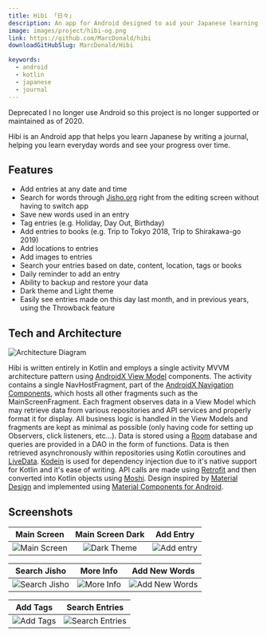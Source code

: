 ```yaml
---
title: Hibi 「日々」
description: An app for Android designed to aid your Japanese learning through keeping a journal.
image: images/project/hibi-og.png
link: https://github.com/MarcDonald/hibi
downloadGitHubSlug: MarcDonald/Hibi

keywords:
  - android
  - kotlin
  - japanese
  - journal
---
```


<Alert>
	<AlertTitle>Deprecated</AlertTitle>
	<AlertDescription>
		I no longer use Android so this project is no longer supported or maintained
		as of 2020.
	</AlertDescription>
</Alert>

Hibi is an Android app that helps you learn Japanese by writing a journal, helping you learn everyday words and see
your progress over time.

## Features

- Add entries at any date and time
- Search for words through [Jisho.org](https://jisho.org/) right from the editing screen without having to switch app
- Save new words used in an entry
- Tag entries (e.g. Holiday, Day Out, Birthday)
- Add entries to books (e.g. Trip to Tokyo 2018, Trip to Shirakawa-go 2019)
- Add locations to entries
- Add images to entries
- Search your entries based on date, content, location, tags or books
- Daily reminder to add an entry
- Ability to backup and restore your data
- Dark theme and Light theme
- Easily see entries made on this day last month, and in previous years, using the Throwback feature

## Tech and Architecture

![Architecture Diagram](https://raw.githubusercontent.com/MarcDonald/hibi/master/.github/assets/architecture-diagram.png?raw=true 'Architecture Diagram')

Hibi is written entirely in Kotlin and employs a single activity MVVM architecture pattern using [AndroidX View Model](https://developer.android.com/topic/libraries/architecture/viewmodel) components.
The activity contains a single NavHostFragment, part of the [AndroidX Navigation Components](https://developer.android.com/guide/navigation/), which hosts all other fragments such as the MainScreenFragment.
Each fragment observes data in a View Model which may retrieve data from various repositories and API services and properly format it for display. All business logic is handled in the View Models and fragments are kept as minimal as possible (only having code for setting up Observers, click listeners, etc...).
Data is stored using a [Room](https://developer.android.com/jetpack/androidx/releases/room) database and queries are provided in a DAO in the form of functions.
Data is then retrieved asynchronously within repositories using Kotlin coroutines and [LiveData](https://developer.android.com/topic/libraries/architecture/livedata).
[Kodein](https://github.com/Kodein-Framework/Kodein-DI) is used for dependency injection due to it's native support for Kotlin and it's ease of writing.
API calls are made using [Retrofit](https://github.com/square/retrofit) and then converted into Kotlin objects using [Moshi](https://github.com/square/moshi).
Design inspired by [Material Design](https://material.io/) and implemented using [Material Components for Android](https://github.com/material-components/material-components-android).

## Screenshots

|                                                  Main Screen                                                   |                                                   Main Screen Dark                                                    |                                                  Add Entry                                                   |
| :------------------------------------------------------------------------------------------------------------: | :-------------------------------------------------------------------------------------------------------------------: | :----------------------------------------------------------------------------------------------------------: |
| ![Main Screen](https://raw.githubusercontent.com/MarcDonald/hibi/master/.github/assets/main-display-light.png) | ![Dark Theme](https://raw.githubusercontent.com/MarcDonald/hibi/master/.github/assets/main-display-dark.png?raw=true) | ![Add entry](https://raw.githubusercontent.com/MarcDonald/hibi/master/.github/assets/add-entry.png?raw=true) |

|                                                    Search Jisho                                                    |                                                      More Info                                                       |                                                  Add New Words                                                   |
| :----------------------------------------------------------------------------------------------------------------: | :------------------------------------------------------------------------------------------------------------------: | :--------------------------------------------------------------------------------------------------------------: |
| ![Search Jisho](https://raw.githubusercontent.com/MarcDonald/hibi/master/.github/assets/search-jisho.png?raw=true) | ![More Info](https://raw.githubusercontent.com/MarcDonald/hibi/master/.github/assets/search-jisho-more.png?raw=true) | ![Add New Words](https://raw.githubusercontent.com/MarcDonald/hibi/master/.github/assets/add-words.png?raw=true) |

|                                                  Add Tags                                                  |                                                     Search Entries                                                     |
| :--------------------------------------------------------------------------------------------------------: | :--------------------------------------------------------------------------------------------------------------------: |
| ![Add Tags](https://raw.githubusercontent.com/MarcDonald/hibi/master/.github/assets/add-tags.png?raw=true) | ![Search Entries](https://raw.githubusercontent.com/MarcDonald/hibi/master/.github/assets/search-entries.png?raw=true) |
